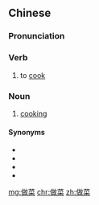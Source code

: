 ==Chinese==
{{zh-forms|alt=作菜}}

===Pronunciation===
{{zh-pron
|m=zuòcài
|c=zou6 coi3
|cat=v,n
}}

===Verb===
{{zh-verb}}

# to [[cook]]

===Noun===
{{zh-noun}}

# [[cooking]]

====Synonyms====
* {{zh-l|炊事}}
* {{zh-l|烹飪}}
* {{zh-l|烹調}}
* {{zh-l|做飯}}

{{zh-cat|Cooking}}

[[mg:做菜]]
[[chr:做菜]]
[[zh:做菜]]